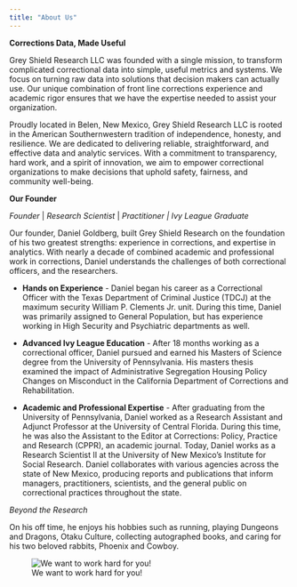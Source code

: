 ```yaml
---
title: "About Us"
---
```


**Corrections Data, Made Useful**

Grey Shield Research LLC was founded with a single mission, to transform complicated correctional data into simple, useful metrics and systems. We focus on turning raw data into solutions that decision makers can actually use. Our unique combination of front line corrections experience and academic rigor ensures that we have the expertise needed to assist your organization.

Proudly located in Belen, New Mexico, Grey Shield Research LLC is rooted in the American Southernwestern tradition of independence, honesty, and resilience. We are dedicated to delivering reliable, straightforward, and effective data and analytic services. With a commitment to transparency, hard work, and a spirit of innovation, we aim to empower correctional organizations to make decisions that uphold safety, fairness, and community well-being.

**Our Founder**

*Founder* \| *Research Scientist* \| *Practitioner \| Ivy League Graduate*

Our founder, Daniel Goldberg, built Grey Shield Research on the foundation of his two greatest strengths: experience in corrections, and expertise in analytics. With nearly a decade of combined academic and professional work in corrections, Daniel understands the challenges of both correctional officers, and the researchers.

-   **Hands on Experience** - Daniel began his career as a Correctional Officer with the Texas Department of Criminal Justice (TDCJ) at the maximum security William P. Clements Jr. unit. During this time, Daniel was primarily assigned to General Population, but has experience working in High Security and Psychiatric departments as well.

-   **Advanced Ivy League Education** - After 18 months working as a correctional officer, Daniel pursued and earned his Masters of Science degree from the University of Pennsylvania. His masters thesis examined the impact of Administrative Segregation Housing Policy Changes on Misconduct in the California Department of Corrections and Rehabilitation.

-   **Academic and Professional Expertise** - After graduating from the University of Pennsylvania, Daniel worked as a Research Assistant and Adjunct Professor at the University of Central Florida. During this time, he was also the Assistant to the Editor at Corrections: Policy, Practice and Research (CPPR), an academic journal. Today, Daniel works as a Research Scientist II at the University of New Mexico's Institute for Social Research. Daniel collaborates with various agencies across the state of New Mexico, producing reports and publications that inform managers, practitioners, scientists, and the general public on correctional practices throughout the state.

*Beyond the Research*

On his off time, he enjoys his hobbies such as running, playing Dungeons and Dragons, Otaku Culture, collecting autographed books, and caring for his two beloved rabbits, Phoenix and Cowboy.

![We want to work hard for you!](images/eed157b7-eaca-4f96-9265-791024bccd6b.webp){fig-align="center"}
